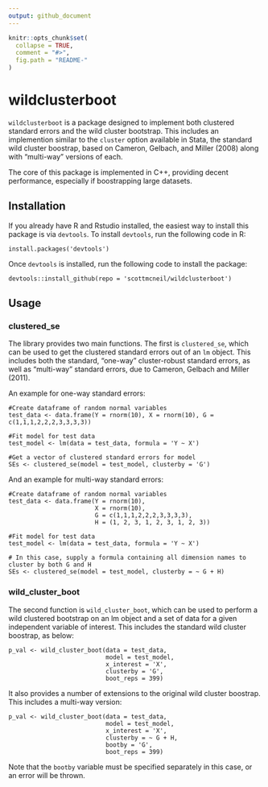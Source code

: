 ```yaml
---
output: github_document
---
```


<!-- README.md is generated from README.Rmd. Please edit that file -->

```r
knitr::opts_chunk$set(
  collapse = TRUE,
  comment = "#>",
  fig.path = "README-"
)
```
# wildclusterboot

`wildclusterboot` is a package designed to implement both clustered standard errors and the wild cluster bootstrap. This includes an implemention similar to the `cluster` option available in Stata, the standard wild cluster boostrap, based on Cameron, Gelbach, and Miller (2008) along with "multi-way" versions of each.

The core of this package is implemented in C++, providing decent performance, especially if boostrapping large datasets.

## Installation

If you already have R and Rstudio installed, the easiest way to install this package is via `devtools`. To install `devtools`, run the following code in R:
```
install.packages('devtools')
```

Once `devtools` is installed, run the following code to install the package:

```
devtools::install_github(repo = 'scottmcneil/wildclusterboot')

```

## Usage

### clustered_se

The library provides two main functions. The first is `clustered_se`, which can be used to get the clustered standard errors out of an `lm` object. This includes both the standard, "one-way" cluster-robust standard errors, as well as "multi-way" standard errors, due to Cameron, Gelbach and Miller (2011).

An example for one-way standard errors:

```
#Create dataframe of random normal variables
test_data <- data.frame(Y = rnorm(10), X = rnorm(10), G = c(1,1,1,2,2,2,3,3,3,3))

#Fit model for test data
test_model <- lm(data = test_data, formula = 'Y ~ X')

#Get a vector of clustered standard errors for model
SEs <- clustered_se(model = test_model, clusterby = 'G')

```

And an example for multi-way standard errors:

```
#Create dataframe of random normal variables
test_data <- data.frame(Y = rnorm(10),
                        X = rnorm(10),
                        G = c(1,1,1,2,2,2,3,3,3,3),
                        H = (1, 2, 3, 1, 2, 3, 1, 2, 3))

#Fit model for test data
test_model <- lm(data = test_data, formula = 'Y ~ X')

# In this case, supply a formula containing all dimension names to cluster by both G and H
SEs <- clustered_se(model = test_model, clusterby = ~ G + H)

```

### wild_cluster_boot

The second function is `wild_cluster_boot`, which can be used to perform a wild clustered bootstrap on an lm object and a set of data for a given independent variable of interest. This includes the standard wild cluster boostrap, as below:

```
p_val <- wild_cluster_boot(data = test_data,
                           model = test_model,
                           x_interest = 'X',
                           clusterby = 'G',
                           boot_reps = 399)

```

It also provides a number of extensions to the original wild cluster boostrap. This includes a multi-way version:

```
p_val <- wild_cluster_boot(data = test_data,
                           model = test_model,
                           x_interest = 'X',
                           clusterby = ~ G + H,
                           bootby = 'G',
                           boot_reps = 399)

```

Note that the `bootby` variable must be specified separately in this case, or an error will be thrown.

